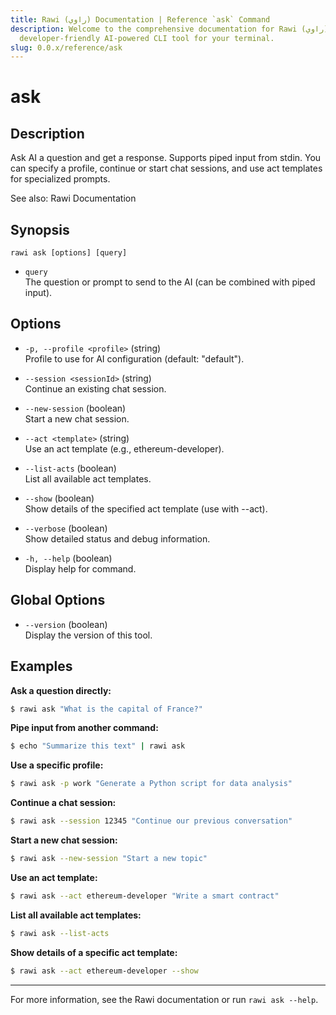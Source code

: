 ```yaml
---
title: Rawi (راوي) Documentation | Reference `ask` Command
description: Welcome to the comprehensive documentation for Rawi (راوي), a
  developer-friendly AI-powered CLI tool for your terminal.
slug: 0.0.x/reference/ask
---
```



<Clarity />

# ask

## Description

Ask AI a question and get a response. Supports piped input from stdin. You can specify a profile, continue or start chat sessions, and use act templates for specialized prompts.

See also: Rawi Documentation

## Synopsis

```
rawi ask [options] [query]
```

- `query`\
  The question or prompt to send to the AI (can be combined with piped input).

## Options

- `-p, --profile <profile>` (string)\
  Profile to use for AI configuration (default: "default").

- `--session <sessionId>` (string)\
  Continue an existing chat session.

- `--new-session` (boolean)\
  Start a new chat session.

- `--act <template>` (string)\
  Use an act template (e.g., ethereum-developer).

- `--list-acts` (boolean)\
  List all available act templates.

- `--show` (boolean)\
  Show details of the specified act template (use with --act).

- `--verbose` (boolean)\
  Show detailed status and debug information.

- `-h, --help` (boolean)\
  Display help for command.

## Global Options

- `--version` (boolean)\
  Display the version of this tool.

## Examples

**Ask a question directly:**

```bash
$ rawi ask "What is the capital of France?"
```

**Pipe input from another command:**

```bash
$ echo "Summarize this text" | rawi ask
```

**Use a specific profile:**

```bash
$ rawi ask -p work "Generate a Python script for data analysis"
```

**Continue a chat session:**

```bash
$ rawi ask --session 12345 "Continue our previous conversation"
```

**Start a new chat session:**

```bash
$ rawi ask --new-session "Start a new topic"
```

**Use an act template:**

```bash
$ rawi ask --act ethereum-developer "Write a smart contract"
```

**List all available act templates:**

```bash
$ rawi ask --list-acts
```

**Show details of a specific act template:**

```bash
$ rawi ask --act ethereum-developer --show
```

---

For more information, see the Rawi documentation or run `rawi ask --help`.
